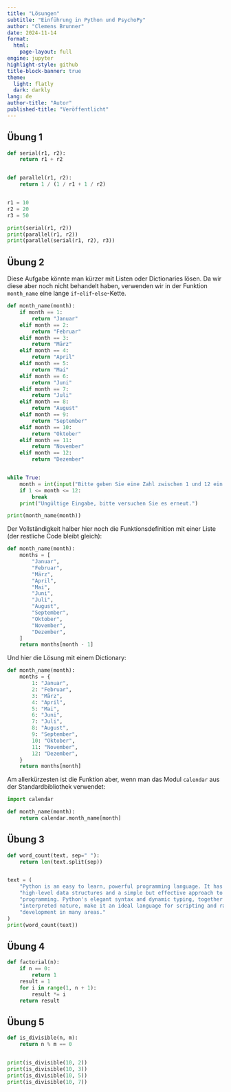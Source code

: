 ```yaml
---
title: "Lösungen"
subtitle: "Einführung in Python und PsychoPy"
author: "Clemens Brunner"
date: 2024-11-14
format:
  html:
    page-layout: full
engine: jupyter
highlight-style: github
title-block-banner: true
theme:
  light: flatly
  dark: darkly
lang: de
author-title: "Autor"
published-title: "Veröffentlicht"
---
```


## Übung 1

```python
def serial(r1, r2):
    return r1 + r2


def parallel(r1, r2):
    return 1 / (1 / r1 + 1 / r2)


r1 = 10
r2 = 20
r3 = 50

print(serial(r1, r2))
print(parallel(r1, r2))
print(parallel(serial(r1, r2), r3))
```


## Übung 2

Diese Aufgabe könnte man kürzer mit Listen oder Dictionaries lösen. Da wir diese aber noch nicht behandelt haben, verwenden wir in der Funktion `month_name` eine lange `if`-`elif`-`else`-Kette.

```python
def month_name(month):
    if month == 1:
        return "Januar"
    elif month == 2:
        return "Februar"
    elif month == 3:
        return "März"
    elif month == 4:
        return "April"
    elif month == 5:
        return "Mai"
    elif month == 6:
        return "Juni"
    elif month == 7:
        return "Juli"
    elif month == 8:
        return "August"
    elif month == 9:
        return "September"
    elif month == 10:
        return "Oktober"
    elif month == 11:
        return "November"
    elif month == 12:
        return "Dezember"


while True:
    month = int(input("Bitte geben Sie eine Zahl zwischen 1 und 12 ein: "))
    if 1 <= month <= 12:
        break
    print("Ungültige Eingabe, bitte versuchen Sie es erneut.")

print(month_name(month))
```

Der Vollständigkeit halber hier noch die Funktionsdefinition mit einer Liste (der restliche Code bleibt gleich):

```python
def month_name(month):
    months = [
        "Januar",
        "Februar",
        "März",
        "April",
        "Mai",
        "Juni",
        "Juli",
        "August",
        "September",
        "Oktober",
        "November",
        "Dezember",
    ]
    return months[month - 1]
```

Und hier die Lösung mit einem Dictionary:

```python
def month_name(month):
    months = {
        1: "Januar",
        2: "Februar",
        3: "März",
        4: "April",
        5: "Mai",
        6: "Juni",
        7: "Juli",
        8: "August",
        9: "September",
        10: "Oktober",
        11: "November",
        12: "Dezember",
    }
    return months[month]
```

Am allerkürzesten ist die Funktion aber, wenn man das Modul `calendar` aus der Standardbibliothek verwendet:

```python
import calendar

def month_name(month):
    return calendar.month_name[month]
```


## Übung 3

```python
def word_count(text, sep=" "):
    return len(text.split(sep))


text = (
    "Python is an easy to learn, powerful programming language. It has efficient "
    "high-level data structures and a simple but effective approach to object-oriented "
    "programming. Python's elegant syntax and dynamic typing, together with its "
    "interpreted nature, make it an ideal language for scripting and rapid application "
    "development in many areas."
)
print(word_count(text))
```


## Übung 4

```python
def factorial(n):
    if n == 0:
        return 1
    result = 1
    for i in range(1, n + 1):
        result *= i
    return result
```


## Übung 5

```python
def is_divisible(n, m):
    return n % m == 0


print(is_divisible(10, 2))
print(is_divisible(10, 3))
print(is_divisible(10, 5))
print(is_divisible(10, 7))
```
